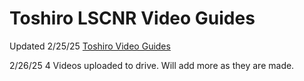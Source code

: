 # Toshiro LSCNR Video Guides 

Updated 2/25/25
[Toshiro Video Guides](https://drive.google.com/drive/folders/13x5ls1Nd1ibnF3bBVpP85YyGxcqYP03-?usp=sharing)

2/26/25 4 Videos uploaded to drive. Will add more as they are made. 
